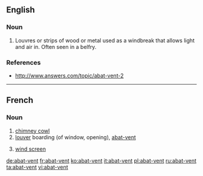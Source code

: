 ==English==

===Noun===
{{en-noun}}

# {{architecture}} Louvres or strips of wood or metal used as a windbreak that allows light and air in.  Often seen in a belfry.

===References===
*http://www.answers.com/topic/abat-vent-2

----

==French==

===Noun===
{{head|fr|noun|g=m|plural|abat-vent|head=[[abat]]-[[vent]]|sort=abat vent}}

# [[chimney cowl]]
# [[louver]] boarding (of window, opening), [[#English|abat-vent]]
# {{agriculture|lang=fr}} [[wind screen]]

[[de:abat-vent]]
[[fr:abat-vent]]
[[ko:abat-vent]]
[[it:abat-vent]]
[[pl:abat-vent]]
[[ru:abat-vent]]
[[ta:abat-vent]]
[[vi:abat-vent]]